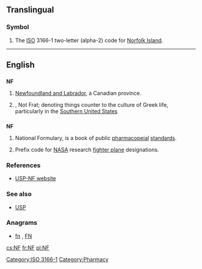 {{also|.nf}}
==Translingual==

===Symbol===
{{head|mul|symbol}}

# The [[ISO]] 3166-1 two-letter (alpha-2) code for [[Norfolk Island]].

[[Category:ISO 3166-1]]
----

==English==

==={{abbreviation-old|en}}===
'''NF'''

# {{Canada}} [[Newfoundland and Labrador]], a Canadian province.
# {{slang}}, Not Frat; denoting things counter to the culture of Greek life, particularly in the [[Southern United States]]

==={{initialism-old|en}}===
'''NF'''

# {{US}} National Formulary, is a book of public [[pharmacopeial]] [[standards]].
# {{US|aviation}} Prefix code for [[NASA]] research [[fighter plane]] designations.

===References===
* [http://www.usp.org/USPNF/ USP-NF website]

===See also===
* [[USP]]

===Anagrams===
* [[fn#English|fn]] , [[FN#English|FN]]

[[Category:Pharmacy]]

[[cs:NF]]
[[fr:NF]]
[[pl:NF]]